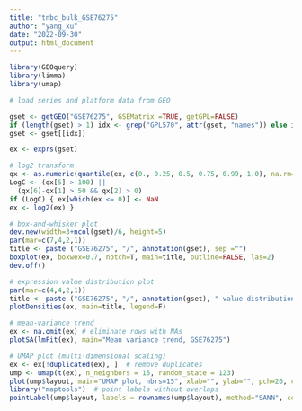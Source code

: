 ```yaml
---
title: "tnbc_bulk_GSE76275"
author: "yang_xu"
date: "2022-09-30"
output: html_document
---
```


```r
library(GEOquery)
library(limma)
library(umap)
```


```r
# load series and platform data from GEO

gset <- getGEO("GSE76275", GSEMatrix =TRUE, getGPL=FALSE)
if (length(gset) > 1) idx <- grep("GPL570", attr(gset, "names")) else idx <- 1
gset <- gset[[idx]]

ex <- exprs(gset)
```

```r
# log2 transform
qx <- as.numeric(quantile(ex, c(0., 0.25, 0.5, 0.75, 0.99, 1.0), na.rm=T))
LogC <- (qx[5] > 100) ||
  (qx[6]-qx[1] > 50 && qx[2] > 0)
if (LogC) { ex[which(ex <= 0)] <- NaN
ex <- log2(ex) }
```

```r
# box-and-whisker plot
dev.new(width=3+ncol(gset)/6, height=5)
par(mar=c(7,4,2,1))
title <- paste ("GSE76275", "/", annotation(gset), sep ="")
boxplot(ex, boxwex=0.7, notch=T, main=title, outline=FALSE, las=2)
dev.off()
```

```r
# expression value distribution plot
par(mar=c(4,4,2,1))
title <- paste ("GSE76275", "/", annotation(gset), " value distribution", sep ="")
plotDensities(ex, main=title, legend=F)
```

```r
# mean-variance trend
ex <- na.omit(ex) # eliminate rows with NAs
plotSA(lmFit(ex), main="Mean variance trend, GSE76275")
```

```r
# UMAP plot (multi-dimensional scaling)
ex <- ex[!duplicated(ex), ]  # remove duplicates
ump <- umap(t(ex), n_neighbors = 15, random_state = 123)
plot(ump$layout, main="UMAP plot, nbrs=15", xlab="", ylab="", pch=20, cex=1.5)
library("maptools")  # point labels without overlaps
pointLabel(ump$layout, labels = rownames(ump$layout), method="SANN", cex=0.6)
```

```r

```


